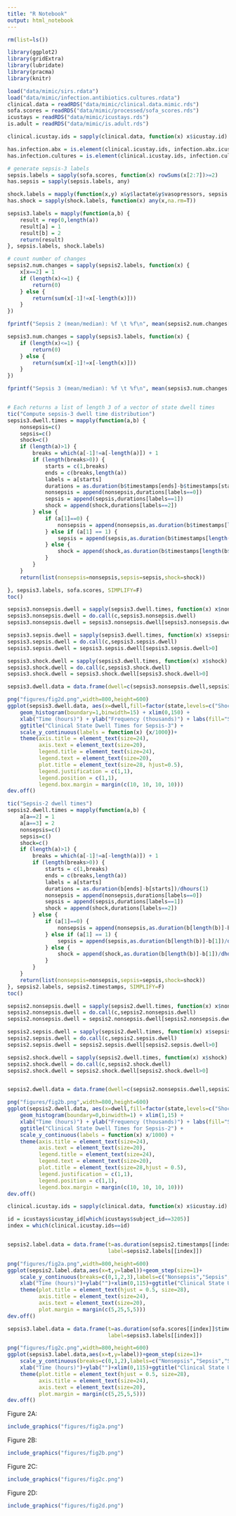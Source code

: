 ```yaml
---
title: "R Notebook"
output: html_notebook
---
```


```r
rm(list=ls())

library(ggplot2)
library(gridExtra)
library(lubridate)
library(pracma)
library(knitr)

load("data/mimic/sirs.rdata")
load("data/mimic/infection.antibiotics.cultures.rdata")
clinical.data = readRDS("data/mimic/clinical.data.mimic.rds")
sofa.scores = readRDS("data/mimic/processed/sofa_scores.rds")
icustays = readRDS("data/mimic/icustays.rds")
is.adult = readRDS("data/mimic/is.adult.rds")

clinical.icustay.ids = sapply(clinical.data, function(x) x$icustay.id)

has.infection.abx = is.element(clinical.icustay.ids, infection.abx.icustays)
has.infection.cultures = is.element(clinical.icustay.ids, infection.culture.icustays)

# generate sepsis-3 labels
sepsis.labels = sapply(sofa.scores, function(x) rowSums(x[2:7])>=2)
has.sepsis = sapply(sepsis.labels, any)

shock.labels = mapply(function(x,y) x&y$lactate&y$vasopressors, sepsis.labels, sofa.scores)
has.shock = sapply(shock.labels, function(x) any(x,na.rm=T))

sepsis3.labels = mapply(function(a,b) {
    result = rep(0,length(a))
    result[a] = 1
    result[b] = 2
    return(result)
}, sepsis.labels, shock.labels)

# count number of changes
sepsis2.num.changes = sapply(sepsis2.labels, function(x) {
    x[x==2] = 1
    if (length(x)<=1) {
        return(0)
    } else {
        return(sum(x[-1]!=x[-length(x)]))
    }
})

fprintf("Sepsis 2 (mean/median): %f \t %f\n", mean(sepsis2.num.changes[is.adult]), median(sepsis2.num.changes[is.adult]))

sepsis3.num.changes = sapply(sepsis3.labels, function(x) {
    if (length(x)<=1) {
        return(0)
    } else {
        return(sum(x[-1]!=x[-length(x)]))
    }
})

fprintf("Sepsis 3 (mean/median): %f \t %f\n", mean(sepsis3.num.changes[is.adult]), median(sepsis3.num.changes[is.adult]))


# Each returns a list of length 3 of a vector of state dwell times
tic("Compute sepsis-3 dwell time distribution")
sepsis3.dwell.times = mapply(function(a,b) {
    nonsepsis=c()
    sepsis=c()
    shock=c()
    if (length(a)>1) {
        breaks = which(a[-1]!=a[-length(a)]) + 1
        if (length(breaks>0)) {
            starts = c(1,breaks)
            ends = c(breaks,length(a))
            labels = a[starts]
            durations = as.duration(b$timestamps[ends]-b$timestamps[starts])/dhours(1)
            nonsepsis = append(nonsepsis,durations[labels==0])
            sepsis = append(sepsis,durations[labels==1])
            shock = append(shock,durations[labels==2])
        } else {
            if (a[1]==0) {
                nonsepsis = append(nonsepsis,as.duration(b$timestamps[length(b$timestamps)]-b$timestamps[1])/dhours(1))
            } else if (a[1] == 1) {
                sepsis = append(sepsis,as.duration(b$timestamps[length(b$timestamps)]-b$timestamps[1])/dhours(1))
            } else {
                shock = append(shock,as.duration(b$timestamps[length(b$timestamps)]-b$timestamps[1])/dhours(1))
            }
        }
    }
    return(list(nonsepsis=nonsepsis,sepsis=sepsis,shock=shock))

}, sepsis3.labels, sofa.scores, SIMPLIFY=F)
toc()

sepsis3.nonsepsis.dwell = sapply(sepsis3.dwell.times, function(x) x$nonsepsis)
sepsis3.nonsepsis.dwell = do.call(c,sepsis3.nonsepsis.dwell)
sepsis3.nonsepsis.dwell = sepsis3.nonsepsis.dwell[sepsis3.nonsepsis.dwell>0]

sepsis3.sepsis.dwell = sapply(sepsis3.dwell.times, function(x) x$sepsis)
sepsis3.sepsis.dwell = do.call(c,sepsis3.sepsis.dwell)
sepsis3.sepsis.dwell = sepsis3.sepsis.dwell[sepsis3.sepsis.dwell>0]

sepsis3.shock.dwell = sapply(sepsis3.dwell.times, function(x) x$shock)
sepsis3.shock.dwell = do.call(c,sepsis3.shock.dwell)
sepsis3.shock.dwell = sepsis3.shock.dwell[sepsis3.shock.dwell>0]

sepsis3.dwell.data = data.frame(dwell=c(sepsis3.nonsepsis.dwell,sepsis3.sepsis.dwell,sepsis3.shock.dwell),state=c(rep("Nonsepsis",length(sepsis3.nonsepsis.dwell)),rep("Sepsis",length(sepsis3.sepsis.dwell)),rep("Shock",length(sepsis3.shock.dwell))))

png("figures/fig2d.png",width=800,height=600)
ggplot(sepsis3.dwell.data, aes(x=dwell,fill=factor(state,levels=c("Shock","Sepsis","Nonsepsis")))) + 
    geom_histogram(boundary=1,binwidth=15) + xlim(0,150) +
    xlab("Time (hours)") + ylab("Frequency (thousands)") + labs(fill="State") +
    ggtitle("Clinical State Dwell Times for Sepsis-3") +
    scale_y_continuous(labels = function(x) {x/1000})+
    theme(axis.title = element_text(size=24),
          axis.text = element_text(size=20),
          legend.title = element_text(size=24),
          legend.text = element_text(size=20),
          plot.title = element_text(size=28, hjust=0.5),
          legend.justification = c(1,1),
          legend.position = c(1,1),
          legend.box.margin = margin(c(10, 10, 10, 10)))
dev.off()

tic("Sepsis-2 dwell times")
sepsis2.dwell.times = mapply(function(a,b) {
    a[a==2] = 1
    a[a==3] = 2
    nonsepsis=c()
    sepsis=c()
    shock=c()
    if (length(a)>1) {
        breaks = which(a[-1]!=a[-length(a)]) + 1
        if (length(breaks>0)) {
            starts = c(1,breaks)
            ends = c(breaks,length(a))
            labels = a[starts]
            durations = as.duration(b[ends]-b[starts])/dhours(1)
            nonsepsis = append(nonsepsis,durations[labels==0])
            sepsis = append(sepsis,durations[labels==1])
            shock = append(shock,durations[labels==2])
        } else {
            if (a[1]==0) {
                nonsepsis = append(nonsepsis,as.duration(b[length(b)]-b[1])/dhours(1))
            } else if (a[1] == 1) {
                sepsis = append(sepsis,as.duration(b[length(b)]-b[1])/dhours(1))
            } else {
                shock = append(shock,as.duration(b[length(b)]-b[1])/dhours(1))
            }
        }
    }
    return(list(nonsepsis=nonsepsis,sepsis=sepsis,shock=shock))
}, sepsis2.labels, sepsis2.timestamps, SIMPLIFY=F)
toc()

sepsis2.nonsepsis.dwell = sapply(sepsis2.dwell.times, function(x) x$nonsepsis)
sepsis2.nonsepsis.dwell = do.call(c,sepsis2.nonsepsis.dwell)
sepsis2.nonsepsis.dwell = sepsis2.nonsepsis.dwell[sepsis2.nonsepsis.dwell>0]

sepsis2.sepsis.dwell = sapply(sepsis2.dwell.times, function(x) x$sepsis)
sepsis2.sepsis.dwell = do.call(c,sepsis2.sepsis.dwell)
sepsis2.sepsis.dwell = sepsis2.sepsis.dwell[sepsis2.sepsis.dwell>0]

sepsis2.shock.dwell = sapply(sepsis2.dwell.times, function(x) x$shock)
sepsis2.shock.dwell = do.call(c,sepsis2.shock.dwell)
sepsis2.shock.dwell = sepsis2.shock.dwell[sepsis2.shock.dwell>0]


sepsis2.dwell.data = data.frame(dwell=c(sepsis2.nonsepsis.dwell,sepsis2.sepsis.dwell,sepsis2.shock.dwell),state=c(rep("Nonsepsis",length(sepsis2.nonsepsis.dwell)),rep("Sepsis/Severe Sepsis",length(sepsis2.sepsis.dwell)),rep("Shock",length(sepsis2.shock.dwell))))

png("figures/fig2b.png",width=800,height=600)
ggplot(sepsis2.dwell.data, aes(x=dwell,fill=factor(state,levels=c("Shock","Sepsis/Severe Sepsis","Nonsepsis")))) + 
    geom_histogram(boundary=0,binwidth=1) + xlim(1,15) +
    xlab("Time (hours)") + ylab("Frequency (thousands)") + labs(fill="State") + 
    ggtitle("Clinical State Dwell Times for Sepsis-2") +
    scale_y_continuous(labels = function(x) x/1000) +
    theme(axis.title = element_text(size=24),
          axis.text = element_text(size=20),
          legend.title = element_text(size=24),
          legend.text = element_text(size=20),
          plot.title = element_text(size=28,hjust = 0.5),
          legend.justification = c(1,1),
          legend.position = c(1,1),
          legend.box.margin = margin(c(10, 10, 10, 10)))
dev.off()

clinical.icustay.ids = sapply(clinical.data, function(x) x$icustay.id)

id = icustays$icustay_id[which(icustays$subject_id==3205)]
index = which(clinical.icustay.ids==id)


sepsis2.label.data = data.frame(t=as.duration(sepsis2.timestamps[[index]]-sepsis2.timestamps[[index]][1])/dhours(1),
                                label=sepsis2.labels[[index]])

png("figures/fig2a.png",width=800,height=600)
ggplot(sepsis2.label.data,aes(x=t,y=label))+geom_step(size=1)+
    scale_y_continuous(breaks=c(0,1,2,3),labels=c("Nonsepsis","Sepsis","Severe Sepsis","Septic Shock"))+
    xlab("Time (hours)")+ylab("")+xlim(0,115)+ggtitle("Clinical State Using Sepsis-2")+
    theme(plot.title = element_text(hjust = 0.5, size=28),
          axis.title = element_text(size=24),
          axis.text = element_text(size=20),
          plot.margin = margin(c(5,25,5,5)))
dev.off()

sepsis3.label.data = data.frame(t=as.duration(sofa.scores[[index]]$timestamps-sofa.scores[[index]]$timestamps[1])/dhours(1),
                                label=sepsis3.labels[[index]])

png("figures/fig2c.png",width=800,height=600)
ggplot(sepsis3.label.data,aes(x=t,y=label))+geom_step(size=1)+
    scale_y_continuous(breaks=c(0,1,2),labels=c("Nonsepsis","Sepsis","Septic Shock"))+
    xlab("Time (hours)")+ylab("")+xlim(0,115)+ggtitle("Clinical State Using Sepsis-3")+
    theme(plot.title = element_text(hjust = 0.5, size=28),
          axis.title = element_text(size=24),
          axis.text = element_text(size=20),
          plot.margin = margin(c(5,25,5,5)))
dev.off()
```

Figure 2A:
```r
include_graphics("figures/fig2a.png")
```

Figure 2B:
```r
include_graphics("figures/fig2b.png")
```

Figure 2C:
```r
include_graphics("figures/fig2c.png")
```

Figure 2D:
```r
include_graphics("figures/fig2d.png")
```
